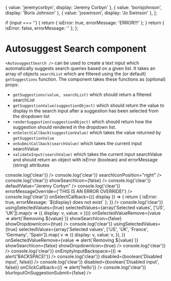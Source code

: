
  { value: 'jeremycorbyn', display: 'Jeremy Corbyn' },
  { value: 'borisjohnson', display: 'Boris Johnson' },
  { value: 'joswinson', display: 'Jo Swinson' },
];

  if (input === '') {
    return { isError: true, errorMessage: 'ERROR!!!' };
  }
  return { isError: false, errorMessage: '' };
};

<Meta title="Core|Autosuggest Search" component={AutosuggestSearch} decorators={[withKnobs]} />

# Autosuggest Search component

`<AutosuggestSearch />` can be used to create a text input which automatically
suggests search queries based on a given list. It takes an array of objects
`searchList` which are filtered using the (or default) `getSuggestions`
function. The component takes these functions as (optional) props:

- `getSuggestions(value, searchList)` which should return a filtered searchList
- `getSuggestionValue(suggestionObject)` which should return the value to display
  in the search input after a suggestion has been selected from the dropdown list
- `renderSuggestion(suggestionObject)` which should return how the suggestion
  should rendered in the dropdown list.
- `onSelectCallback(suggestionValue)` which takes the value returned by `getSuggestionValue`
- `onSubmitCallback(searchValue)` which takes the current input searchValue
- `validateInput(searchValue)` which takes the current input searchValue and should return
  an object with isError (boolean) and errorMessage (string) attributes

<Preview>
  <Story name="MP lookup example">
    <AutosuggestSearch
      placeholder="Search here..."
      width={300}
      searchList={basicMpSearchList}
      validateInput={validateInputFunction}
      onClearFunction={() => console.log('clear')}
    />
  </Story>
</Preview>

<Preview>
  <Story name="MP lookup example (with right positioned icon)">
    <AutosuggestSearch
      placeholder="Search here..."
      width={300}
      searchList={basicMpSearchList}
      validateInput={validateInputFunction}
      onClearFunction={() => console.log('clear')}
      searchIconPosition="right"
    />
  </Story>
</Preview>

<Preview>
  <Story name="MP lookup example (with right positioned icon and no clear button)">
    <AutosuggestSearch
      placeholder="Search here..."
      width={300}
      searchList={basicMpSearchList}
      validateInput={validateInputFunction}
      searchIconPosition="right"
      showClearButton={false}
    />
  </Story>
</Preview>

<Preview>
  <Story name="MP lookup example (without icon)">
    <AutosuggestSearch
      placeholder="Search here..."
      width={300}
      searchList={basicMpSearchList}
      validateInput={validateInputFunction}
      onClearFunction={() => console.log('clear')}
      showSearchIcon={false}
    />
  </Story>
</Preview>

<Preview>
  <Story name="MP lookup example (with default)">
    <AutosuggestSearch
      placeholder="Search here..."
      width={300}
      searchList={basicMpSearchList}
      validateInput={validateInputFunction}
      onClearFunction={() => console.log('clear')}
      defaultValue="Jeremy Corbyn"
    />
  </Story>
</Preview>

<Preview>
  <Story name="MP lookup example (with error message override)">
    <AutosuggestSearch
      placeholder="Search here..."
      width={300}
      searchList={basicMpSearchList}
      validateInput={validateInputFunction}
      onClearFunction={() => console.log('clear')}
      errorMessageOverride={'THIS IS AN ERROR OVERRIDE!'}
    />
  </Story>
</Preview>

<Preview>
  <Story name="MP lookup example (with select callback that errors)">
    <AutosuggestSearch
      placeholder="Search here..."
      width={300}
      searchList={basicMpSearchList}
      validateInput={validateInputFunction}
      onClearFunction={() => console.log('clear')}
      onSelectCallback={({ display }) => {
        return { isError: true, errorMessage: `${display} does not exist` };
      }}
    />
  </Story>
</Preview>

<Preview>
  <Story name="Country lookup example (with selected values, small)">
    <AutosuggestSearch
      placeholder="Search here..."
      width={300}
      searchList={[
        { value: 'uk', display: 'UK' },
        { value: 'us', display: 'US' },
        { value: 'fr', display: 'France' },
      ]}
      validateInput={validateInputFunction}
      onClearFunction={() => console.log('clear')}
      usingSelectedValues={true}
      selectedValues={array('Selected values', ['US', 'UK']).map(v => ({ display: v, value: v }))}
      onSelectedValueRemove={value => alert(`Removing ${value}`)}
      showSearchIcon={false}
      showDropdownIcon={true}
    />
  </Story>
</Preview>

<Preview>
  <Story name="Country lookup example (with selected values, large)">
    <AutosuggestSearch
      placeholder="Search here..."
      width={600}
      searchList={[
        { value: 'uk', display: 'UK' },
        { value: 'us', display: 'US' },
        { value: 'fr', display: 'France' },
      ]}
      validateInput={validateInputFunction}
      onClearFunction={() => console.log('clear')}
      usingSelectedValues={true}
      selectedValues={array('Selected values', ['US', 'UK', 'France', 'Germany', 'Spain']).map(
        v => ({
          display: v,
          value: v,
        }),
      )}
      onSelectedValueRemove={value => alert(`Removing ${value}`)}
      showSearchIcon={false}
      showDropdownIcon={true}
    />
  </Story>
</Preview>

<Preview>
  <Story name="MP lookup example (with disabled option)">
    <AutosuggestSearch
      placeholder="Search here..."
      width={300}
      searchList={[
        { value: 'jeremycorbyn', display: 'Jeremy Corbyn' },
        { value: 'borisjohnson', display: 'Boris Johnson' },
        { value: 'joswinson', display: 'Jo Swinson', disabled: true },
      ]}
      validateInput={validateInputFunction}
      onClearFunction={() => console.log('clear')}
    />
  </Story>
</Preview>

<Preview>
  <Story name="MP lookup example (with on empty input backspace function)">
    <AutosuggestSearch
      placeholder="Search here..."
      width={300}
      searchList={basicMpSearchList}
      validateInput={validateInputFunction}
      onClearFunction={() => console.log('clear')}
      onEmptyInputBackspace={() => alert('BACKSPACE!')}
    />
  </Story>
</Preview>

<Preview>
  <Story name="MP lookup example (input disabled)">
    <AutosuggestSearch
      placeholder="Search here..."
      width={300}
      searchList={basicMpSearchList}
      validateInput={validateInputFunction}
      onClearFunction={() => console.log('clear')}
      disabled={boolean('Disabled input', false)}
    />
  </Story>
</Preview>

<Preview>
  <Story name="MP lookup example (with on click callback)">
    <AutosuggestSearch
      placeholder="Search here..."
      width={300}
      searchList={basicMpSearchList}
      validateInput={validateInputFunction}
      onClearFunction={() => console.log('clear')}
      disabled={boolean('Disabled input', false)}
      onClickCallback={() => alert('hello')}
    />
  </Story>
</Preview>

<Preview>
  <Story name="MP lookup example (with no input blur on suggestion selection)">
    <AutosuggestSearch
      placeholder="Search here..."
      width={300}
      searchList={basicMpSearchList}
      validateInput={validateInputFunction}
      onClearFunction={() => console.log('clear')}
      blurInputOnSuggestionSubmit={false}
    />
  </Story>
</Preview>

